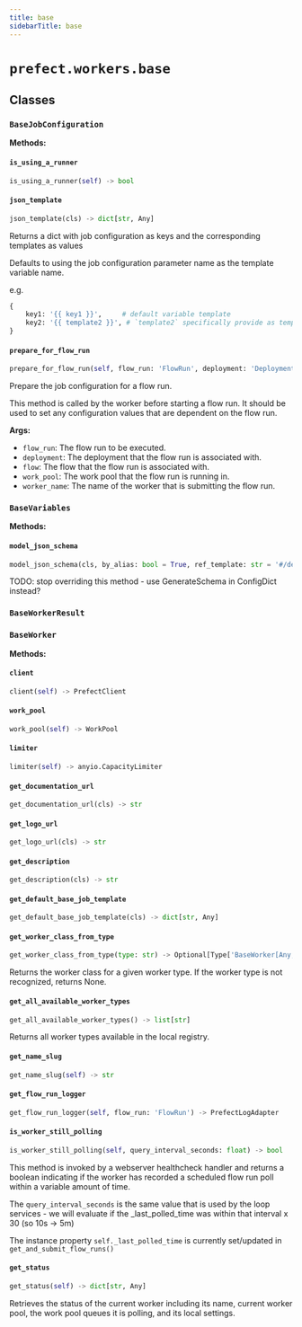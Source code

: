 ```yaml
---
title: base
sidebarTitle: base
---
```


# `prefect.workers.base`

## Classes

### `BaseJobConfiguration` <sup><a href="https://github.com/PrefectHQ/prefect/blob/main/src/prefect/workers/base.py#L102" target="_blank"><Icon icon="github" size="14" /></a></sup>

**Methods:**

#### `is_using_a_runner` <sup><a href="https://github.com/PrefectHQ/prefect/blob/main/src/prefect/workers/base.py#L134" target="_blank"><Icon icon="github" size="14" /></a></sup>

```python
is_using_a_runner(self) -> bool
```

#### `json_template` <sup><a href="https://github.com/PrefectHQ/prefect/blob/main/src/prefect/workers/base.py#L205" target="_blank"><Icon icon="github" size="14" /></a></sup>

```python
json_template(cls) -> dict[str, Any]
```

Returns a dict with job configuration as keys and the corresponding templates as values

Defaults to using the job configuration parameter name as the template variable name.

e.g.
```python
{
    key1: '{{ key1 }}',     # default variable template
    key2: '{{ template2 }}', # `template2` specifically provide as template
}
```


#### `prepare_for_flow_run` <sup><a href="https://github.com/PrefectHQ/prefect/blob/main/src/prefect/workers/base.py#L229" target="_blank"><Icon icon="github" size="14" /></a></sup>

```python
prepare_for_flow_run(self, flow_run: 'FlowRun', deployment: 'DeploymentResponse | None' = None, flow: 'APIFlow | None' = None, work_pool: 'WorkPool | None' = None, worker_name: str | None = None) -> None
```

Prepare the job configuration for a flow run.

This method is called by the worker before starting a flow run. It
should be used to set any configuration values that are dependent on
the flow run.

**Args:**
- `flow_run`: The flow run to be executed.
- `deployment`: The deployment that the flow run is associated with.
- `flow`: The flow that the flow run is associated with.
- `work_pool`: The work pool that the flow run is running in.
- `worker_name`: The name of the worker that is submitting the flow run.


### `BaseVariables` <sup><a href="https://github.com/PrefectHQ/prefect/blob/main/src/prefect/workers/base.py#L372" target="_blank"><Icon icon="github" size="14" /></a></sup>

**Methods:**

#### `model_json_schema` <sup><a href="https://github.com/PrefectHQ/prefect/blob/main/src/prefect/workers/base.py#L396" target="_blank"><Icon icon="github" size="14" /></a></sup>

```python
model_json_schema(cls, by_alias: bool = True, ref_template: str = '#/definitions/{model}', schema_generator: Type[GenerateJsonSchema] = GenerateJsonSchema, mode: Literal['validation', 'serialization'] = 'validation') -> dict[str, Any]
```

TODO\: stop overriding this method - use GenerateSchema in ConfigDict instead?


### `BaseWorkerResult` <sup><a href="https://github.com/PrefectHQ/prefect/blob/main/src/prefect/workers/base.py#L423" target="_blank"><Icon icon="github" size="14" /></a></sup>

### `BaseWorker` <sup><a href="https://github.com/PrefectHQ/prefect/blob/main/src/prefect/workers/base.py#L438" target="_blank"><Icon icon="github" size="14" /></a></sup>

**Methods:**

#### `client` <sup><a href="https://github.com/PrefectHQ/prefect/blob/main/src/prefect/workers/base.py#L514" target="_blank"><Icon icon="github" size="14" /></a></sup>

```python
client(self) -> PrefectClient
```

#### `work_pool` <sup><a href="https://github.com/PrefectHQ/prefect/blob/main/src/prefect/workers/base.py#L522" target="_blank"><Icon icon="github" size="14" /></a></sup>

```python
work_pool(self) -> WorkPool
```

#### `limiter` <sup><a href="https://github.com/PrefectHQ/prefect/blob/main/src/prefect/workers/base.py#L530" target="_blank"><Icon icon="github" size="14" /></a></sup>

```python
limiter(self) -> anyio.CapacityLimiter
```

#### `get_documentation_url` <sup><a href="https://github.com/PrefectHQ/prefect/blob/main/src/prefect/workers/base.py#L538" target="_blank"><Icon icon="github" size="14" /></a></sup>

```python
get_documentation_url(cls) -> str
```

#### `get_logo_url` <sup><a href="https://github.com/PrefectHQ/prefect/blob/main/src/prefect/workers/base.py#L542" target="_blank"><Icon icon="github" size="14" /></a></sup>

```python
get_logo_url(cls) -> str
```

#### `get_description` <sup><a href="https://github.com/PrefectHQ/prefect/blob/main/src/prefect/workers/base.py#L546" target="_blank"><Icon icon="github" size="14" /></a></sup>

```python
get_description(cls) -> str
```

#### `get_default_base_job_template` <sup><a href="https://github.com/PrefectHQ/prefect/blob/main/src/prefect/workers/base.py#L550" target="_blank"><Icon icon="github" size="14" /></a></sup>

```python
get_default_base_job_template(cls) -> dict[str, Any]
```

#### `get_worker_class_from_type` <sup><a href="https://github.com/PrefectHQ/prefect/blob/main/src/prefect/workers/base.py#L568" target="_blank"><Icon icon="github" size="14" /></a></sup>

```python
get_worker_class_from_type(type: str) -> Optional[Type['BaseWorker[Any, Any, Any]']]
```

Returns the worker class for a given worker type. If the worker type
is not recognized, returns None.


#### `get_all_available_worker_types` <sup><a href="https://github.com/PrefectHQ/prefect/blob/main/src/prefect/workers/base.py#L581" target="_blank"><Icon icon="github" size="14" /></a></sup>

```python
get_all_available_worker_types() -> list[str]
```

Returns all worker types available in the local registry.


#### `get_name_slug` <sup><a href="https://github.com/PrefectHQ/prefect/blob/main/src/prefect/workers/base.py#L591" target="_blank"><Icon icon="github" size="14" /></a></sup>

```python
get_name_slug(self) -> str
```

#### `get_flow_run_logger` <sup><a href="https://github.com/PrefectHQ/prefect/blob/main/src/prefect/workers/base.py#L594" target="_blank"><Icon icon="github" size="14" /></a></sup>

```python
get_flow_run_logger(self, flow_run: 'FlowRun') -> PrefectLogAdapter
```

#### `is_worker_still_polling` <sup><a href="https://github.com/PrefectHQ/prefect/blob/main/src/prefect/workers/base.py#L955" target="_blank"><Icon icon="github" size="14" /></a></sup>

```python
is_worker_still_polling(self, query_interval_seconds: float) -> bool
```

This method is invoked by a webserver healthcheck handler
and returns a boolean indicating if the worker has recorded a
scheduled flow run poll within a variable amount of time.

The `query_interval_seconds` is the same value that is used by
the loop services - we will evaluate if the _last_polled_time
was within that interval x 30 (so 10s -> 5m)

The instance property `self._last_polled_time`
is currently set/updated in `get_and_submit_flow_runs()`


#### `get_status` <sup><a href="https://github.com/PrefectHQ/prefect/blob/main/src/prefect/workers/base.py#L1344" target="_blank"><Icon icon="github" size="14" /></a></sup>

```python
get_status(self) -> dict[str, Any]
```

Retrieves the status of the current worker including its name, current worker
pool, the work pool queues it is polling, and its local settings.

